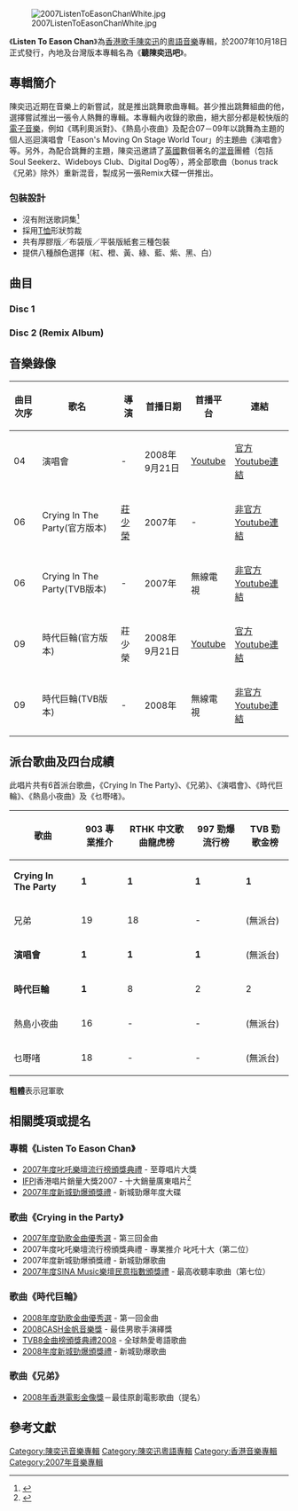 {{Infobox album
| name       = Listen To Eason Chan
| type       = [[專輯|專輯]]
| artist     = [[陳奕迅|陳奕迅]]
| cover      = 2007ListenToEasonChanBlack.jpg
| recorded   = 2007年
<!-- 未知參數 | background = orange -->
| released   = 2007年10月18日
| genre      = 粵語流行, [[電子音樂|電子音樂]]
| label      = [[新藝寶唱片|新藝寶唱片]]
| length     = 
| producer   = 
| reviews    = 
| prev_title = [[認了吧|認了吧]]
| prev_year  = 2007
| next_title = [[不想放手|不想放手]]
| next_year  = 2008
}}
[[File:2007ListenToEasonChanWhite.jpg|thumb]]

《'''Listen To Eason Chan'''》為[[香港|香港]][[歌手|歌手]][[陳奕迅|陳奕迅]]的[[粵語|粵語]][[音樂|音樂]]專輯，於2007年10月18日正式發行，內地及台灣版本專輯名為《'''聽陳奕迅吧'''》。

==專輯簡介==
陳奕迅近期在音樂上的新嘗試，就是推出跳舞歌曲專輯。甚少推出跳舞組曲的他，選擇嘗試推出一張令人熱舞的專輯。本專輯內收錄的歌曲，絕大部分都是較快版的[[電子音樂|電子音樂]]，例如《瑪利奧派對》、《熱島小夜曲》及配合07－09年以跳舞為主題的個人巡迴演唱會「Eason's Moving On Stage World Tour」的主題曲《演唱會》等。另外，為配合跳舞的主題，陳奕迅邀請了[[英國|英國]]數個著名的[[混音|混音]]團體（包括Soul Seekerz、Wideboys Club、Digital Dog等），將全部歌曲（bonus track《兄弟》除外）重新混音，製成另一張Remix大碟一併推出。

=== 包裝設計 ===
*沒有附送歌詞集<ref>{{Cite web |url=http://www.umg.com.hk/minisite/eason_listentoeasonchan/ |title=專輯簡介及歌詞下載(按黃T恤) |accessdate=2007-10-20 |archive-date=2016-03-14 |archive-url=https://web.archive.org/web/20160314081936/http://www.umg.com.hk/minisite/eason_listentoeasonchan/ |dead-url=no }}</ref>
*採用[[T恤|T恤]]形狀剪裁
*共有厚膠版／布袋版／平裝版紙套三種包裝
*提供八種顏色選擇（紅、橙、黃、綠、藍、紫、黑、白）

== 曲目==
=== Disc 1 ===
{{Tracklist
| total_length = 36:37

| title1 = 瑪利奧派對
| note1 = Mario Party
| longnote1 = 
| music1 = [[黃尚偉|Conrad Wong]]
| lyrics1 = [[李峻一|李峻一]]
| arranger1 = Conrad Wong
| producer1 = Conrad Wong/[[陳匡榮|Davy Chan]]/[[C.Y.Kong|C.Y.Kong]]/陳奕迅
| length1 = 3:27

| title2 = 熱島小夜曲
| note2 = Tropical Island Serenade
| longnote2 = 
| music2 = [[肖光偉|肖光偉]]
| lyrics2 = [[林夕|林夕]]
| arranger2 = [[张亚东_(音乐人)|張亞東]]
| producer2 = 張亞東／Davy Chan/C.Y.Kong/Conrad Wong/陳奕迅
| length2 = 4:06

| title3 = 閃
| note3 = Flash
| longnote3 = 
| music3 = Davy Chan
| lyrics3 = [[陳詩慧|陳詩慧]]
| arranger3 = Davy Chan/ Dan F.
| producer3 = Davy Chan/ C.Y.Kong／陳奕迅
| length3 = 3:43

| title4 = 演唱會
| note4 = Concert Live Gig
| longnote4 = 
| music4 = C.Y. Kong
| lyrics4 = 陳詩慧
| arranger4 = C.Y. in London
| producer4 = Davy Chan/C.Y.Kong/陳奕迅
| length4 = 2:36

| title5 = 滑鐵盧車站
| note5 = Waterloo Station
| longnote5 = 
| music5 = [[Steve_Welton-Jaimes|Steve Welton-Jaimes]]/[[Tony_Swain|Tony Swain]]
| lyrics5 = [[黃偉文|黃偉文]]
| arranger5 = Steve Welton-Jaimes/Tony Swain
| producer5 = Steve Welton-Jaimes/Tony Swain/Davy Chan/C.Y. Kong/陳奕迅
| length5 = 3:48

| title6 = [[Crying_in_the_Party|Crying in the Party]]
| note6 = 
| longnote6 = 
| music6 = [[黎小田|黎小田]]
| lyrics6 = 黃偉文
| arranger6 = [[褚鎮東|褚鎮東]]
| producer6 = Davy Chan/C.Y. Kong/陳奕迅
| length6 = 4:13

| title7 = 狂熱革命
| note7 = Maniacal Revolution
| longnote7 = 
| music7 = 陳奕迅/Davy Chan
| lyrics7 = [[Law少|Law少]]
| arranger7 = Davy Chan
| producer7 = Davy Chan/C.Y. Kong/陳奕迅
| length7 = 3:45

| title8 = 變色龍
| note8 = Chameleon
| longnote8 = 
| music8 = [[王雙駿|王雙駿]]
| lyrics8 = [[周耀輝|周耀輝]]
| arranger8 = 王雙駿
| producer8 = 王雙駿/陳奕迅
| length8 = 3:47

| title9 = 時代巨輪
| note9 = Wheel of the Era
| longnote9 = 
| music9 = [[Eric_Kwok|Eric Kwok]]/[[孫偉明|孫偉明]]@My Private Zoo
| lyrics9 = [[林若寧|林若寧]]
| arranger9 = Eric Kwok
| producer9 = Eric Kwok/陳奕迅
| length9 = 3:39

| title10 = 乜嘢啫
| note10 = What Do You Want
| longnote10 = 
| music10 = 陳奕迅
| lyrics10 = [[游思行|游思行]]
| arranger10 = C.Y. Kong
| producer10 = Davy Chan/C.Y. Kong/陳奕迅
| length10 = 3:40
}}

{{Track listing
| collapsed  = yes
| headline   = Bonus Tracks
| total_length = 40:44

| title11 = 兄弟
| note11 = Brothers
| longnote11 = 電影《兄弟》主題曲<br>國語歌曲<br>[[劉德華|劉德華]]合唱
| music11 = 陳奕迅
| lyrics11 = [[劉德華|劉德華]]
| arranger11 = C.Y. Kong/Davy Chan
| producer11 = [[李安修|李安修]]／[[陳德建|陳德建]]
| length11 = 4:07

}}

=== Disc 2 (Remix Album) ===
{{Tracklist
| total_length = 56:08

| title1 = 瑪利奧派對
| note1 = Mario Party
| longnote1 = 
| arranger1 = Soul Seekerz Remix
| length1 = 6:04

| title2 = 熱島小夜曲
| note2 = Tropical Island Serenade
| longnote2 = 
| arranger2 = Wideboys Club Mix
| length2 = 5:47

| title3 = 閃
| note3 = Flash
| longnote3 = 
| arranger3 = Digital Dog Remix
| length3 = 5:55

| title4 = 演唱會
| note4 = Concert Live Gig
| longnote4 = 
| arranger4 = Junior Rotter Remix
| length4 = 4:26

| title5 = 滑鐵盧車站
| note5 = Waterloo Station
| longnote5 = 
| arranger5 = Wideboys Club Mix
| length5 = 5:47

| title6 = Crying in the Party
| note6 = 
| longnote6 = 
| arranger6 = Soul Seekerz Remix
| length6 = 8:21

| title7 = 狂熱革命
| note7 = Maniacal Revolution
| longnote7 = 
| arranger7 = Junior Rotter Remix
| length7 = 4:43

| title8 = 變色龍
| note8 = Chameleon
| longnote8 = 
| arranger8 = Section Remix
| length8 = 5:22

| title9 = 時代巨輪
| note9 = Wheel of the Era
| longnote9 = 
| arranger9 = Digital Dog Remix
| length9 = 5:45

| title10 = 乜嘢啫
| note10 = What Do You Want
| longnote10 = 
| arranger10 = Section Remix
| length10 = 3:58
}}

== 音樂錄像 ==
{|class="wikitable sortable" style="text-align:center"
|-
!曲目次序
!歌名
!導演
!首播日期
!首播平台
!連結
|-
| 04 || 演唱會 || - || 2008年9月21日 || [[Youtube|Youtube]] || [http://www.youtube.com/watch?v=bvZ-qeZdrr0 官方Youtube連結] {{Wayback|url=http://www.youtube.com/watch?v=bvZ-qeZdrr0 |date=20140119190641 }}
|-
| 06 || Crying In The Party(官方版本) || [[莊少榮|莊少榮]] || 2007年 || - || [http://www.youtube.com/watch?v=su989Hduu7g 非官方Youtube連結] {{Wayback|url=http://www.youtube.com/watch?v=su989Hduu7g |date=20120306002524 }}
|-
| 06 || Crying In The Party(TVB版本) || - || 2007年 || 無線電視 || [http://www.youtube.com/watch?v=IOqsdHq1MiU 非官方Youtube連結] {{Wayback|url=http://www.youtube.com/watch?v=IOqsdHq1MiU |date=20200420204911 }}
|-
| 09 || 時代巨輪(官方版本) || 莊少榮 || 2008年9月21日 || [[Youtube|Youtube]] || [http://www.youtube.com/watch?v=_lu07UTH86A 官方Youtube連結] {{Wayback|url=http://www.youtube.com/watch?v=_lu07UTH86A |date=20140119032438 }}
|-
| 09 || 時代巨輪(TVB版本) || - || 2008年 || 無線電視 || [http://www.youtube.com/watch?v=iOMEjLRaoWU 非官方Youtube連結] {{Wayback|url=http://www.youtube.com/watch?v=iOMEjLRaoWU |date=20200420204909 }}
|}


== 派台歌曲及四台成績 ==
此唱片共有6首派台歌曲，《Crying In The Party》、《兄弟》、《演唱會》、《時代巨輪》、《熱島小夜曲》及《乜嘢啫》。

{| class="wikitable"
|-
!歌曲||903 專業推介||RTHK 中文歌曲龍虎榜||997 勁爆流行榜||TVB 勁歌金榜
|- 
| '''Crying In The Party''' || '''1''' || '''1''' || '''1''' || '''1'''
|- 
| 兄弟 || 19 || 18 || - || (無派台)
|- 
| '''演唱會''' || '''1''' || '''1''' || '''1''' || (無派台)
|- 
| '''時代巨輪''' || '''1''' || 8 || 2 || 2
|- 
| 熱島小夜曲 || 16 || - || - || (無派台)
|- 
| 乜嘢啫 || 18 || - || - || (無派台)
|}

'''粗體'''表示冠軍歌

== 相關獎項或提名 ==
=== 專輯《Listen To Eason Chan》===
*[[2007年度叱吒樂壇流行榜頒獎典禮得獎名單|2007年度叱吒樂壇流行榜頒獎典禮]] - 至尊唱片大獎
*[[IFPI|IFPI]]香港唱片銷量大獎2007 - 十大銷量廣東唱片<ref>{{Cite web |url=http://www.ifpihk.org/zh/hong-kong-top-sales-music-award-presented-01-11/hong-kong-top-sales-music-award-presented/2007 |title=2007年度《香港唱片銷量大獎》 |access-date=2013-02-02 |archive-url=https://web.archive.org/web/20150530020033/http://www.ifpihk.org/zh/hong-kong-top-sales-music-award-presented-01-11/hong-kong-top-sales-music-award-presented/2007 |archive-date=2015-05-30 |dead-url=yes }}</ref>
*[[2007年度新城勁爆頒獎禮得獎名單|2007年度新城勁爆頒獎禮]] - 新城勁爆年度大碟

=== 歌曲《Crying in the Party》===
*[[勁歌金曲優秀選|2007年度勁歌金曲優秀選]] - 第三回金曲
*2007年度叱吒樂壇流行榜頒獎典禮 - 專業推介 叱吒十大（第二位）
*2007年度新城勁爆頒獎禮 - 新城勁爆歌曲
*[[2007年度SINA_Music樂壇民意指數頒獎禮得獎名單|2007年度SINA Music樂壇民意指數頒獎禮]] - 最高收聽率歌曲（第七位）

=== 歌曲《時代巨輪》===
*[[勁歌金曲優秀選|2008年度勁歌金曲優秀選]] - 第一回金曲
*[[2008_CASH金帆音樂獎|2008CASH金帆音樂獎]] - 最佳男歌手演繹獎
*[[2008年度TVB8金曲榜頒獎典禮得獎名單|TVB8金曲榜頒獎典禮2008]] - 全球熱愛粵語歌曲
*[[2008年度新城勁爆頒獎禮得獎名單|2008年度新城勁爆頒獎禮]] - 新城勁爆歌曲

=== 歌曲《兄弟》===
*[[2008年香港電影金像獎|2008年香港電影金像獎]]－最佳原創電影歌曲（提名）

== 參考文獻 ==
<references />

{{陳奕迅}}
{{叱咤樂壇至尊唱片}}
{{新城勁爆頒獎禮年度專輯大獎}}
[[Category:陳奕迅音樂專輯|Category:陳奕迅音樂專輯]]
[[Category:陳奕迅粵語專輯|Category:陳奕迅粵語專輯]]
[[Category:香港音樂專輯|Category:香港音樂專輯]] 
[[Category:2007年音樂專輯|Category:2007年音樂專輯]]